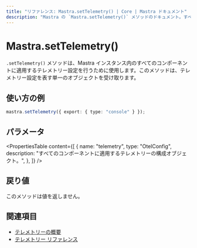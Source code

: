 ```yaml
---
title: "リファレンス: Mastra.setTelemetry() | Core | Mastra ドキュメント"
description: "Mastra の `Mastra.setTelemetry()` メソッドのドキュメント。すべてのコンポーネントのテレメトリー設定を一括で設定します。"
---
```


# Mastra.setTelemetry()

`.setTelemetry()` メソッドは、Mastra インスタンス内のすべてのコンポーネントに適用するテレメトリー設定を行うために使用します。このメソッドは、テレメトリー設定を表す単一のオブジェクトを受け取ります。

## 使い方の例

```typescript copy
mastra.setTelemetry({ export: { type: "console" } });
```

## パラメータ

<PropertiesTable
  content={[
    {
      name: "telemetry",
      type: "OtelConfig",
      description: "すべてのコンポーネントに適用するテレメトリーの構成オブジェクト。",
    },
  ]}
/>

## 戻り値

このメソッドは値を返しません。

## 関連項目

- [テレメトリーの概要](../../docs/observability/telemetry.mdx)
- [テレメトリー リファレンス](../../reference/observability/telemetry.mdx)